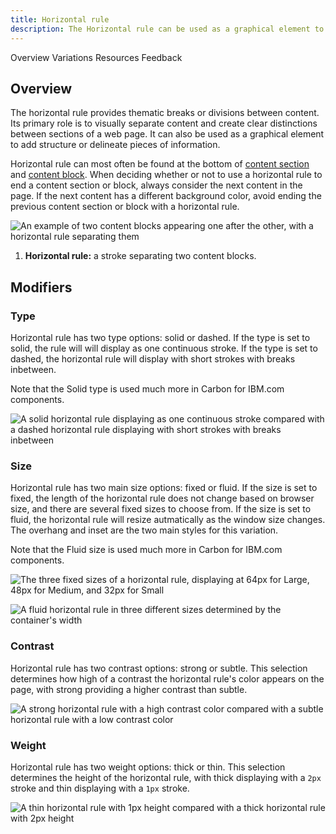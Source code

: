```yaml
---
title: Horizontal rule
description: The Horizontal rule can be used as a graphical element to add structure, introduce breaks in the content, or delineate pieces of information.
---
```



<ComponentDescription name="Horizontal rule" type="ui" />

<AnchorLinks>

<AnchorLink>Overview</AnchorLink>
<AnchorLink>Variations</AnchorLink>
<AnchorLink>Resources</AnchorLink>
<AnchorLink>Feedback</AnchorLink>

</AnchorLinks>

## Overview

The horizontal rule provides thematic breaks or divisions between content. Its primary role is to visually separate content and create clear distinctions between sections of a web page. It can also be used as a graphical element to add structure or delineate pieces of information.

Horizontal rule can most often be found at the bottom of [content section](./content-section) and [content block](./content-block). When deciding whether or not to use a horizontal rule to end a content section or block, always consider the next content in the page. If the next content has a different background color, avoid ending the previous content section or block with a horizontal rule.

<Row>
<Column colMd={8} colLg={8}>

![An example of two content blocks appearing one after the other, with a horizontal rule separating them](../../images/component/horizontal-rule/hr-usage.png)

</Column>
</Row>

1. **Horizontal rule:** a stroke separating two content blocks.

## Modifiers

### Type

Horizontal rule has two type options: solid or dashed. If the type is set to solid, the rule will will display as one continuous stroke. If the type is set to dashed, the horizontal rule will display with short strokes with breaks inbetween.

Note that the Solid type is used much more in Carbon for IBM.com components.

<Row>
<Column colMd={6} colLg={6}>

![A solid horizontal rule displaying as one continuous stroke compared with a dashed horizontal rule displaying with short strokes with breaks inbetween](../../images/component/horizontal-rule/hr-modifiers-01.png)

</Column>
</Row>

### Size

Horizontal rule has two main size options: fixed or fluid. If the size is set to fixed, the length of the horizontal rule does not change based on browser size, and there are several fixed sizes to choose from. If the size is set to fluid, the horizontal rule will resize autmatically as the window size changes. The overhang and inset are the two main styles for this variation.

Note that the Fluid size is used much more in Carbon for IBM.com components.

<Row>
<Column colMd={6} colLg={6}>

![The three fixed sizes of a horizontal rule, displaying at 64px for Large, 48px for Medium, and 32px for Small](../../images/component/horizontal-rule/hr-modifiers-02.png)

</Column>

<Column colMd={6} colLg={6}>

![A fluid horizontal rule in three different sizes determined by the container's width](../../images/component/horizontal-rule/hr-modifiers-03.png)

</Column>
</Row>

### Contrast

Horizontal rule has two contrast options: strong or subtle. This selection determines how high of a contrast the horizontal rule's color appears on the page, with strong providing a higher contrast than subtle.

<Row>
<Column colMd={6} colLg={6}>

![A strong horizontal rule with a high contrast color compared with a subtle horizontal rule with a low contrast color](../../images/component/horizontal-rule/hr-modifiers-04.png)

</Column>
</Row>

### Weight

Horizontal rule has two weight options: thick or thin. This selection determines the height of the horizontal rule, with thick displaying with a `2px` stroke and thin displaying with a `1px` stroke.

<Row>
<Column colMd={6} colLg={6}>

![A thin horizontal rule with 1px height compared with a thick horizontal rule with 2px height](../../images/component/horizontal-rule/hr-modifiers-05.png)

</Column>
</Row>

<ResourceLinks name="Horizontal rule" type="ui" />

<ComponentFooter name="Horizontal rule" type="ui" />
